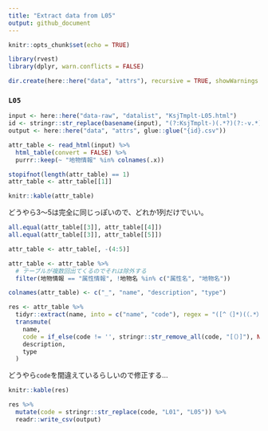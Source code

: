 ```yaml
---
title: "Extract data from L05"
output: github_document
---
```


```r
knitr::opts_chunk$set(echo = TRUE)
```

```r
library(rvest)
library(dplyr, warn.conflicts = FALSE)

dir.create(here::here("data", "attrs"), recursive = TRUE, showWarnings = FALSE)
```

### `L05`

```r
input <- here::here("data-raw", "datalist", "KsjTmplt-L05.html")
id <- stringr::str_replace(basename(input), "(?:KsjTmplt-)(.*?)(?:-v.*)?(?:\\.html)", "\\1")
output <- here::here("data", "attrs", glue::glue("{id}.csv"))

attr_table <- read_html(input) %>% 
  html_table(convert = FALSE) %>% 
  purrr::keep(~ "地物情報" %in% colnames(.x))

stopifnot(length(attr_table) == 1)
attr_table <- attr_table[[1]]

knitr::kable(attr_table)
```

どうやら3〜5は完全に同じっぽいので、どれか1列だけでいい。

```r
all.equal(attr_table[[3]], attr_table[[4]])
all.equal(attr_table[[3]], attr_table[[5]])

attr_table <- attr_table[, -(4:5)]
```



```r
attr_table <- attr_table %>% 
  # テーブルが複数回出てくるのでそれは除外する
  filter(地物情報 == "属性情報", !地物名 %in% c("属性名", "地物名"))

colnames(attr_table) <- c("_", "name", "description", "type")

res <- attr_table %>%
  tidyr::extract(name, into = c("name", "code"), regex = "([^（]*)(（.*）)?") %>% 
  transmute(
    name,
    code = if_else(code != '', stringr::str_remove_all(code, "[（）]"), NA_character_),
    description,
    type
  )
```

どうやら`code`を間違えているらしいので修正する...

```r
knitr::kable(res)
```

```r
res %>% 
  mutate(code = stringr::str_replace(code, "L01", "L05")) %>% 
  readr::write_csv(output)
```

